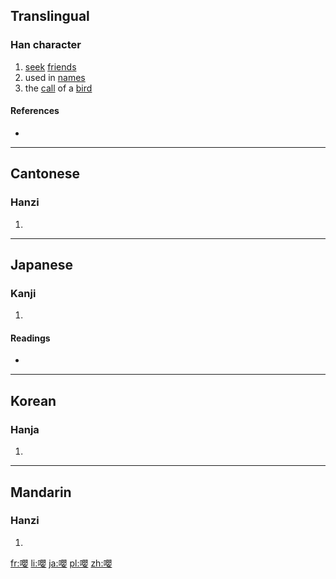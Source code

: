 {{also|嘤}}
==Translingual==

===Han character===
{{Han char|rn=30|rad=口|as=17|sn=20|four=6604<sub>4</sub>|canj=口月金女 (RBCV)|ids=⿰[[口]][[嬰]]}}

# [[seek]] [[friend]]s
# used in [[name]]s
# the [[call]] of a [[bird]]

====References====
* {{Han ref|kx=0214.110|dkj=04592|dj=0437.020|hdz=10704.010|uh=56B6|ud=22198|bh=C458|bd=50264}}

----

==Cantonese==

===Hanzi===
{{yue-hanzi|jyut=|y=ang1, ying1|sim=嘤}}

# {{defn|lang=yue|sort=口17}}

----

==Japanese==

===Kanji===
{{ja-kanji|grade=|rs=口17}}

# {{defn|lang=ja|sort=口17}}

====Readings====
* {{ja-readings|on=[[おう]] (ō)|kun=[[なく]] (naku)}}

----

==Korean==

===Hanja===
{{ko-hanja|hangeul=앵|rv=aeng|mr=aeng}}

# {{defn|lang=ko|sort=口17}}

----

==Mandarin==

===Hanzi===
{{cmn-hanzi|sim=嘤|pin=[[yīng]] ([[ying1]])|wg=ying<sup>1</sup>}}

# {{defn|lang=cmn|sort=口17}}

[[fr:嚶]]
[[li:嚶]]
[[ja:嚶]]
[[pl:嚶]]
[[zh:嚶]]